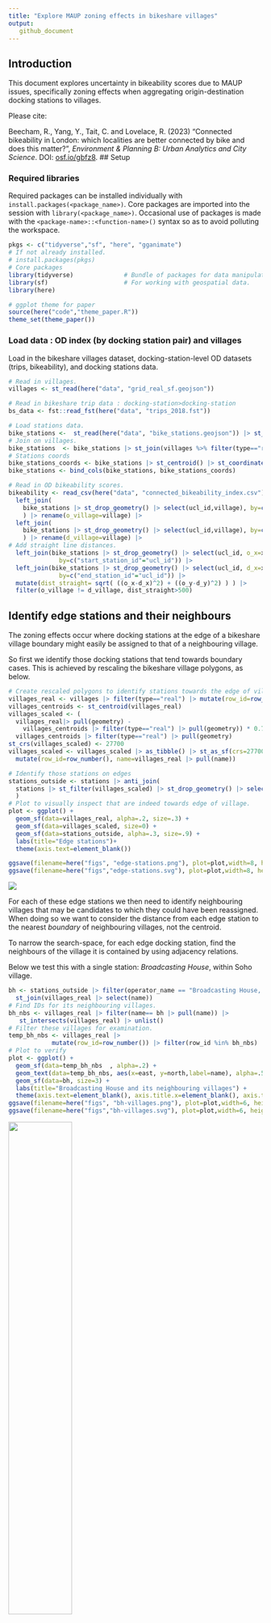 ```yaml
---
title: "Explore MAUP zoning effects in bikeshare villages"
output:
   github_document
---
```


## Introduction

This document explores uncertainty in bikeability scores due to MAUP issues, specifically zoning effects when aggregating origin-destination docking stations to villages.

Please cite:

Beecham, R., Yang, Y., Tait, C. and Lovelace, R. (2023) "Connected bikeability in London: which localities are better connected by bike and does this matter?", *Environment & Planning B: Urban Analytics and City Science*. DOI: [osf.io/gbfz8](https://osf.io/gbfz8).
## Setup

### Required libraries

Required packages can be installed individually with `install.packages(<package_name>)`. Core packages are imported into the session with `library(<package_name>)`. Occasional use of packages is made with the `<package-name>::<function-name>()` syntax so as to avoid polluting the workspace.

```r
pkgs <- c("tidyverse","sf", "here", "gganimate")
# If not already installed.
# install.packages(pkgs)
# Core packages
library(tidyverse)              # Bundle of packages for data manipulation.
library(sf)                     # For working with geospatial data.
library(here)

# ggplot theme for paper
source(here("code","theme_paper.R"))
theme_set(theme_paper())
```

### Load data : OD index (by docking station pair) and villages

Load in the bikeshare villages dataset, docking-station-level OD datasets (trips, bikeability), and docking stations data.

```r
# Read in villages.
villages <- st_read(here("data", "grid_real_sf.geojson"))

# Read in bikeshare trip data : docking-station>docking-station
bs_data <- fst::read_fst(here("data", "trips_2018.fst"))

# Load stations data.
bike_stations <-  st_read(here("data", "bike_stations.geojson")) |> st_transform(crs=27700)
# Join on villages.
bike_stations  <- bike_stations |> st_join(villages %>% filter(type=="real") %>%  select(village=name), .predicate=st_intersects())
# Stations coords
bike_stations_coords <- bike_stations |> st_centroid() |> st_coordinates() |> as_tibble() |> rename_all(tolower)
bike_stations <- bind_cols(bike_stations, bike_stations_coords)

# Read in OD bikeability scores.
bikeability <- read_csv(here("data", "connected_bikeability_index.csv")) |>
  left_join(
    bike_stations |> st_drop_geometry() |> select(ucl_id,village), by=c("start_station_id"="ucl_id")
    ) |> rename(o_village=village) |>
  left_join(
    bike_stations |> st_drop_geometry() |> select(ucl_id,village), by=c("end_station_id"="ucl_id")
    ) |> rename(d_village=village) |>
# Add straight line distances.
  left_join(bike_stations |> st_drop_geometry() |> select(ucl_id, o_x=x, o_y=y),
              by=c("start_station_id"="ucl_id")) |>
  left_join(bike_stations |> st_drop_geometry() |> select(ucl_id, d_x=x, d_y=y),
              by=c("end_station_id"="ucl_id")) |>
  mutate(dist_straight= sqrt( ((o_x-d_x)^2) + ((o_y-d_y)^2) ) ) |>
  filter(o_village != d_village, dist_straight>500)
```

## Identify edge stations and their neighbours

The zoning effects occur where docking stations at the edge of a bikeshare village boundary might easily be assigned to that of a neighbouring village.

So first we identify those docking stations that tend towards boundary cases. This is achieved by rescaling the bikeshare village polygons, as below.

```r
# Create rescaled polygons to identify stations towards the edge of villages.
villages_real <- villages |> filter(type=="real") |> mutate(row_id=row_number())
villages_centroids <- st_centroid(villages_real)
villages_scaled <- (
  villages_real|> pull(geometry) -
    villages_centroids |> filter(type=="real") |> pull(geometry)) * 0.7 +
  villages_centroids |> filter(type=="real") |> pull(geometry)
st_crs(villages_scaled) <- 27700
villages_scaled <- villages_scaled |> as_tibble() |> st_as_sf(crs=27700) |>
  mutate(row_id=row_number(), name=villages_real |> pull(name))

# Identify those stations on edges
stations_outside <- stations |> anti_join(
  stations |> st_filter(villages_scaled) |> st_drop_geometry() |> select(operator_name)
  )
# Plot to visually inspect that are indeed towards edge of village.
plot <- ggplot() +
  geom_sf(data=villages_real, alpha=.2, size=.3) +
  geom_sf(data=villages_scaled, size=0) +
  geom_sf(data=stations_outside, alpha=.3, size=.9) +
  labs(title="Edge stations")+
  theme(axis.text=element_blank())

ggsave(filename=here("figs", "edge-stations.png"), plot=plot,width=8, height=5, dpi=300)
ggsave(filename=here("figs","edge-stations.svg"), plot=plot,width=8, height=5)
````

![](./figs/edge-stations.svg)

For each of these  edge stations we then need to identify neighbouring villages that may be candidates to which they could have been reassigned. When doing so we want to consider the distance from each edge station to the nearest *boundary* of neighbouring villages, not the centroid.

To narrow the search-space, for each edge docking station, find the neighbours of the village it is contained by using adjacency relations.

Below we test this with a single station: *Broadcasting House*, within Soho village.

```r
bh <- stations_outside |> filter(operator_name == "Broadcasting House, Marylebone") |>
  st_join(villages_real |> select(name))
# Find IDs for its neighbouring villages.
bh_nbs <- villages_real |> filter(name== bh |> pull(name)) |>
   st_intersects(villages_real) |> unlist()
# Filter these villages for examination.
temp_bh_nbs <- villages_real |>
            mutate(row_id=row_number()) |> filter(row_id %in% bh_nbs)
# Plot to verify
plot <- ggplot() +
  geom_sf(data=temp_bh_nbs  , alpha=.2) +
  geom_text(data=temp_bh_nbs, aes(x=east, y=north,label=name), alpha=.5, family="Avenir Book") +
  geom_sf(data=bh, size=3) +
  labs(title="Broadcasting House and its neighbouring villages") +
  theme(axis.text=element_blank(), axis.title.x=element_blank(), axis.title.y=element_blank())
ggsave(filename=here("figs", "bh-villages.png"), plot=plot,width=6, height=5, dpi=300)
ggsave(filename=here("figs","bh-villages.svg"), plot=plot,width=6, height=5)
```

![](./figs/bh-villages.svg){width=50%}

Next we want to calculate the distance between this docking station and the closest part of the boundary of its neighbours. This is to make sure that this distance crosses over into neighbouing villages. Therefore we caluclate this based on the villages_scaled data. We also decide on a reasonable distance threshold, 500 metres, beyond which it would not make sense to reallocate due to boundary effects.

```r
# Make some tighter boundaries.
villages_scaled <- (
  villages_real|> pull(geometry) -
    villages_centroids |> filter(type=="real") |> pull(geometry)) * 0.7 +
  villages_centroids |> filter(type=="real") |> pull(geometry)
st_crs(villages_scaled) <- 27700
villages_scaled <- villages_scaled |> as_tibble() |> st_as_sf(crs=27700) |>
  mutate(row_id=row_number(), name=villages_real |> pull(name))

temp_bh_nbs_scaled <- villages_scaled |> mutate(row_id=row_number()) |> filter(row_id %in% bh_nbs)
# Calculate those distances to neighbours.
nearest <- st_nearest_points(bh, temp_bh_nbs_scaled)
bw<-500
dists <- nearest |>
    st_as_sf() |>
    st_coordinates() |>
    as_tibble() |>
    mutate(is_dest=row_number() %% 2 == 0) |>
    filter(is_dest) |>
    st_as_sf(coords=c("X","Y"), crs=27700) |> select(geometry) |>
    st_join(temp_bh_nbs |> select(nearest_name=name)) |>
    mutate(dist=as.numeric(st_length(nearest))) |>
    filter(dist<bw)
# Plot those villages that are candidates for being reallocated.
plot <- ggplot() +
  geom_sf(data=temp_bh_nbs  , alpha=.2) +
  geom_sf(data=temp_bh_nbs_scaled  , alpha=.2, size=0) +
  geom_text(data=temp_bh_nbs, aes(x=east, y=north,label=name), alpha=.5, family="Avenir Book") +
  geom_sf(data=temp_bh_nbs |> filter(name %in% dists$nearest_name) , fill="transparent", size=1) +
  geom_sf(data=nearest, size=.3) +
  geom_sf(data=bh, size=2) +
  labs(title="Broadcasting House and distance to neighbour boundaries") +
  theme(axis.text=element_blank(), axis.title.x=element_blank(), axis.title.y=element_blank())
ggsave(filename=here("figs", "bh-neighbours.png"), plot=plot,width=7, height=5, dpi=300)
ggsave(filename=here("figs","bh-neighbours.svg"), plot=plot,width=7, height=5)
```

![](./figs/bh-neighbours.svg){width=50%}

## Reallocate stochastically

We then want to have some stochastic process whereby points are reallocated to villages including that within which they are contained with a probability that varies by these distances.

```r
# Here we use 1/d, but it may be instructive to vary this with an exponent to
# increase / decrease the penalty.
# E.g. d^2 to increase, d^.5 to decrease.
dat <- dists |> mutate(w=(1/(dist)), prop=round((w/sum(w)*100))) |>  select(nearest_name, prop) |> st_drop_geometry()
# Generate resamples.
resamples<-sample(dat$nearest_name, size=100, prob=dat$prop, replace=TRUE)
bh_animate <- bh |> mutate(villages=list(resamples)) |> unnest(villages) |> st_drop_geometry() |>
  left_join(
    villages_real |> select(name), by=c("villages"="name")) |>
  mutate(boot_id=row_number()) |> st_as_sf()

# Plot resamples.
anim <- bh_animate |>
  ggplot() +
  geom_sf(data=temp_bh_nbs  , alpha=.2) +
  geom_sf(data=temp_bh_nbs_scaled  , alpha=.2, size=0) +
  geom_text(data=temp_bh_nbs, aes(x=east, y=north,label=name), alpha=.5, family="Avenir Book") +
  geom_sf(data=nearest, size=.3) +
  geom_sf(fill="transparent", size=1) +
  labs(title = "Resample: {closest_state}") +
  gganimate::transition_states(boot_id) +
  theme(axis.text=element_blank(), axis.title.x=element_blank(), axis.title.y=element_blank())

gganimate::animate(nframes=210, fps=20, anim, start_pause=0, end_pause=10, width=800, height=600, res=150, renderer=gganimate::gifski_renderer(here("figs", "anim_bh.gif")))
```

![](./figs/anim_bh.gif){width=50%}

## Apply to full dataset

So first we build up a dataset where for each edge station (`outside_station`) geometries for their village neighbours are stored, both the original and rescaled geometries.

```r
temp_outside_stations <- stations_outside |> st_join(villages_real |> select(name))
village_neighbours <-
  villages_real |> filter(name %in% temp_outside_stations$name |> unique()) |>
  select(name) |>  mutate(nbs=st_intersects(geometry, villages_real) |>  unname()) |> st_drop_geometry() |>
  nest(data=nbs) |>
  mutate(
    ids=map(data,~.x |> unname() |> unlist()),
    geom_orig=map(ids, ~ villages_real |> filter(row_id %in% .x) |> select(nearest_name=name, geometry)),
    geom_scaled=map(ids, ~ villages_scaled |> filter(row_id %in% .x) |> select(nearest_name=name, geometry))
  ) |> select(-data)
```

The next task is to build a dataset containing the distances between each edge station and its nearest village boundaries. The same approach is used as with the *Broadcasting House* example, but we use a functional (`map()`) to scale this up to every edge docking station.

```r
get_neighbour <- function(pts, nbs_scaled, nbs) {
  nearest <- st_nearest_points(pts, nbs_scaled)
  dists <- nearest |>
    st_as_sf() |>
    st_coordinates() |>
    as_tibble() |>
    mutate(is_dest=row_number() %% 2 == 0) |>
    filter(is_dest) |>
    st_as_sf(coords=c("X","Y"), crs=27700) |> select(geometry) |>
    st_join(nbs |> select(name=nearest_name)) |>
    mutate(dist=as.numeric(st_length(nearest)))
  return(dists)
}

temp_outside_station_neighbours <- temp_outside_stations |>
  nest(data=-operator_name) |>
  mutate(
    dists=map(
      data,
      ~get_neighbour(
        pts=.x$geometry,
        nbs_scaled=village_neighbours |> filter(name==.x$name) |> select(name, geom_scaled) |>
               unnest(cols=geom_scaled) |> st_as_sf(),
        nbs=village_neighbours |> filter(name==.x$name) |> select(name, geom_orig) |>
        unnest(cols=geom_orig) |> st_as_sf()
      )
    )
  )
```

Again there is a stochastic, Monte Carlo-type, approach to resampling villages of edge stations in a probabilistic way. We create 100 simulated village positions for each edge docking station.

```r
temp_resampled_dat <- temp_outside_station_neighbours |>
  mutate(
    dat=map(dists,
            ~.x |> filter(dist<500) |> mutate(w=(1/sqrt(dist)), prop=round((w/sum(w)*100))) |>
              select(name, prop) |> st_drop_geometry()),
    resamples=
      map(dat,
          ~tibble(
            relocate=sample(.x$name, size=100, prob=.x$prop, replace=TRUE)
            )
      ),
    village=map(data, ~first(.x$name))
  ) |>
  select(operator_name, village, resamples) |> unnest(c(resamples)) |> unnest(c(village)) |>
  group_by(operator_name) |> mutate(boot_id=row_number()) |> ungroup()

stations_inside <- stations |>
  st_join(villages_real |> select(name)) |> st_drop_geometry() |>
  filter(!operator_name %in% (temp_resampled_dat$operator_name |> unique())) |> select(-ucl_id, village=name) |> unique() |>
  nest(data=village) |>
  mutate(
    relocate=map(data, ~rep(.x$village,times=100))
  ) |>
  select(-data) |> unnest(relocate) |>
  group_by(operator_name) |>
  mutate(village=relocate, boot_id=row_number()) |>
  ungroup()

resampled_dat <- bind_rows(temp_resampled_dat, stations_inside) |>
  inner_join(stations |> st_drop_geometry() |> group_by(operator_name) |> summarise(id=first(ucl_id)) |> ungroup())
```

For each docking-station OD pair, we generate 100 simulated datasets with the edge docking stations reassigned to neighbouring villages probabilistically.

```r
get_resampled_dat <- function(boot_id, dat, resampled) {
  dat <- dat |>
    inner_join(resampled |> filter(boot_id==!!boot_id) |> select(id, o_village=relocate), by=c("start_station_id"="id")) |>
  left_join(resampled |> filter(boot_id==!!boot_id) |> select(id, d_village=relocate), by=c("end_station_id"="id")) |>
    filter(o_village!=d_village) |>
    group_by(o_village, d_village) |>
    summarise(index=mean(index)) |> ungroup() |> mutate(boot_id=!!boot_id)
  return(dat)
}

simulated_data <- bind_rows(
  map(1:100,
      ~get_resampled_dat(
        boot_id=quo(.x),
        dat=bikeability |>
          mutate(
            across(
              .cols=c(start_station_id, end_station_id),
              .fns=~as.character(.x)
              )
            ) |>
          select(start_station_id, end_station_id, index=cb_index),
        resampled=resampled_dat |> mutate(id=as.character(id)) |>   select(relocate,id, boot_id))
  )
)

write_csv(simulated_data, here("data", "simulated_data.csv"))
```

Animate over the simulated data to generate a  [Hullman et al. 2015](https://journals.plos.org/plosone/article?id=10.1371/journal.pone.0142444)  of candidate maps, in so doing we experience uncertainty due to zoning effects.

```r
ods_full <- tibble(
  o_village=rep(rep(villages |> filter(type=="real") |> pull(name), times=66), times=100),
  d_village=rep(rep(villages |> filter(type=="real") |> pull(name), times=1, each=66), times=100),
  boot_id=rep(1:100, times=66, each=66)
)

temp_anim_data <- simulated_data |>
  mutate(label=d_village) |>
  right_join(ods_full |> left_join(villages_real, by=c("o_village"="name"))) |> st_as_sf() |> filter(d_village=="Westminster")

anim_index_map  <- temp_anim_data |>
  ggplot()+
 geom_sf(data= . %>% group_by(boot_id) %>% summarise(), colour="#616161", fill="transparent", size=0.65)+
  geom_sf(aes(fill=index), colour="#616161", size=0.3)+
  geom_sf(data=. %>%  filter(o_village==d_village),
            colour="#616161", fill="transparent", size=0.65) +
  geom_text(data= .  %>%  filter(o_village==d_village),
            aes(x=east, y=north, label=str_sub(d_village,1,1)),
            colour="#252525", alpha=0.9, size=4, show.legend=FALSE,
            hjust="centre", vjust="middle", family="Avenir Book")+
  coord_sf(crs=st_crs(villages_real), datum=NA)+
  guides(fill=FALSE)+
  scale_fill_distiller(
    palette="Blues", direction=1,
    guide = "colourbar", na.value="#f7f7f7"
  )+
  gganimate::transition_states(boot_id) +
  labs(title = "Resample: {closest_state}") +
  theme_paper() +
  theme(
    axis.title.x=element_blank(),axis.title.y=element_blank(),
    panel.background = element_rect(fill="#ffffff", colour="#ffffff"),
  )
gganimate::animate(nframes=210, fps=20, anim_index_map, start_pause=0,end_pause=10, width=1100, height=700, res=150, renderer=gganimate::gifski_renderer(here("figs", "anim_zoning.gif")))
```

![](./figs/anim_zoning.gif)
